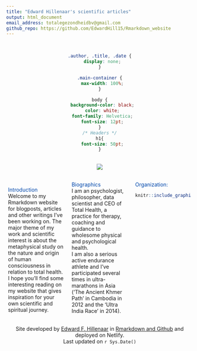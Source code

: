 ```yaml
---
title: "Edward Hillenaar's scientific articles"
output: html_document
email_address: totalegezondheidbv@gmail.com
github_repo: https://github.com/EdwardHill15/Rmarkdown_website
---
```

<center>
<br>
```css
.author, .title, .date {
  display: none;
}

.main-container {
  max-width: 100%;
}

body {
  background-color: black;
  color: white;
  font-family: Helvetica;
  font-size: 12pt;
}
/* Headers */
h1{
  font-size: 50pt;
}
```
<br>
![](https://github.com/EdwardHill15/Rmarkdown_website/blob/main/Ed.jpg?raw=true)</center>

:::: {style="display: flex;"}
::: {.column width="1%"}

:::

::: {.column width="30%"}

<!-- <h2><span style="color:green">Body Movement Reprocessing<br>and Stress</span></h2> -->

<!-- ```{r message=FALSE, echo=FALSE} -->
<!-- knitr::include_graphics("graph1.jpg", error = FALSE) -->
<!-- ``` -->
\

<span style="color:#0047AB">Introduction</span><br>
Welcome to my Rmarkdown website for blogposts, articles and other writings I’ve been working on. The major theme of my work and scientific interest is about the metaphysical study on the nature and origin of human consciousness in relation to total health. I hope you’ll find some interesting reading on my website that gives inspiration for your own scientific and spiritual journey.

:::

::: {.column width="4%"}

<!-- ... and this is the middle column (separate space) -->

:::

::: {.column width="30%"}
\
<span style="color:#0047AB">Biographics</span><br>
I am an psychologist, philosopher, data scientist and CEO of Total Health, a practice for therapy, coaching and guidance to wholesome physical and psychological health.
<br>
I am also a serious active endurance athlete and I've participated several times in ultra-marathons in Asia ('The Ancient Khmer Path' in Cambodia in 2012 and the 'Ultra India Race' in 2014).<br>

:::

::: {.column width="4%"}

:::

::: {.column width="30%"}
\
<span style="color:#0047AB">Organization:</span>

```r
knitr::include_graphics("logo_th.jpg", error = FALSE)
```

:::

::: {.column width="1%"}

:::

::::
<br>
<center>
Site developed by [Edward F. Hillenaar](mailto: `r rmarkdown::metadata$email_address`) in [Rmarkdown and Github](`r rmarkdown::metadata$github_repo`) and deployed on Netlify.<br>Last updated on `r Sys.Date()`
</center>
